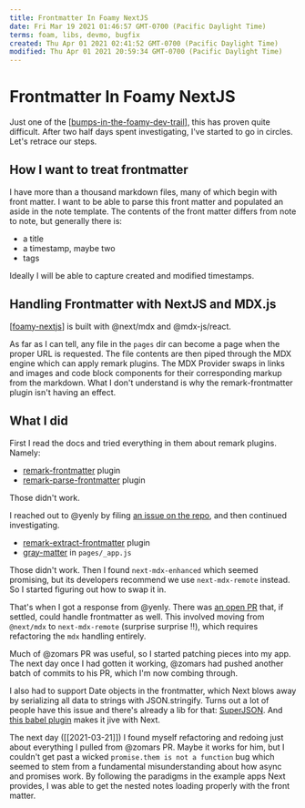 ```yaml
---
title: Frontmatter In Foamy NextJS
date: Fri Mar 19 2021 01:46:57 GMT-0700 (Pacific Daylight Time)
terms: foam, libs, devmo, bugfix
created: Thu Apr 01 2021 02:41:52 GMT-0700 (Pacific Daylight Time)
modified: Thu Apr 01 2021 20:59:34 GMT-0700 (Pacific Daylight Time)
---
```


# Frontmatter In Foamy NextJS

Just one of the [[bumps-in-the-foamy-dev-trail]], this has proven quite difficult. After two half days spent investigating, I've started to go in circles. Let's retrace our steps.

## How I want to treat frontmatter

I have more than a thousand markdown files, many of which begin with front matter. I want to be able to parse this front matter and populated an aside in the note template. The contents of the front matter differs from note to note, but generally there is:

- a title
- a timestamp, maybe two
- tags

Ideally I will be able to capture created and modified timestamps.

## Handling Frontmatter with NextJS and MDX.js

[[foamy-nextjs]] is built with @next/mdx and @mdx-js/react.

As far as I can tell, any file in the `pages` dir can become a page when the proper URL is requested. The file contents are then piped through the MDX engine which can apply remark plugins. The MDX Provider swaps in links and images and code block components for their corresponding markup from the markdown. What I don't understand is why the remark-frontmatter plugin isn't having an effect.

## What I did

First I read the docs and tried everything in them about remark plugins. Namely:

- [remark-frontmatter](https://github.com/remarkjs/remark-frontmatter) plugin
- [remark-parse-frontmatter](https://github.com/phuctm97/remark-parse-frontmatter) plugin

Those didn't work.

I reached out to @yenly by filing [an issue on the repo](https://github.com/yenly/foamy-nextjs/issues/10), and then continued investigating.

- [remark-extract-frontmatter](https://github.com/mrzmmr/remark-extract-frontmatter) plugin
- [gray-matter](https://github.com/jonschlinkert/gray-matter) in `pages/_app.js`

Those didn't work. Then I found `next-mdx-enhanced` which seemed promising, but its developers recommend we use `next-mdx-remote` instead. So I started figuring out how to swap it in.

That's when I got a response from @yenly. There was [an open PR](https://github.com/yenly/foamy-nextjs/pull/9) that, if settled, could handle frontmatter as well. This involved moving from `@next/mdx` to `next-mdx-remote` (surprise surprise ‼️), which requires refactoring the `mdx` handling entirely.

Much of @zomars PR was useful, so I started patching pieces into my app. The next day once I had gotten it working, @zomars had pushed another batch of commits to his PR, which I'm now combing through.

I also had to support Date objects in the frontmatter, which Next blows away by serializing all data to strings with JSON.stringify. Turns out a lot of people have this issue and there's already a lib for that: [SuperJSON](https://github.com/blitz-js/superjson). And [this babel plugin](https://github.com/blitz-js/babel-plugin-superjson-next) makes it jive with Next.

The next day ([[2021-03-21]]) I found myself refactoring and redoing just about everything I pulled from @zomars PR. Maybe it works for him, but I couldn't get past a wicked `promise.them is not a function` bug which seemed to stem from a fundamental misunderstanding about how async and promises work. By following the paradigms in the example apps Next provides, I was able to get the nested notes loading properly with the front matter.

[//begin]: # 'Autogenerated link references for markdown compatibility'
[bumps-in-the-foamy-dev-trail]: bumps-in-the-foamy-dev-trail 'Bumps in the Foamy Dev Trail'
[foamy-nextjs]: foamy-nextjs 'Foamy NextJS Starter'
[//end]: # 'Autogenerated link references'
